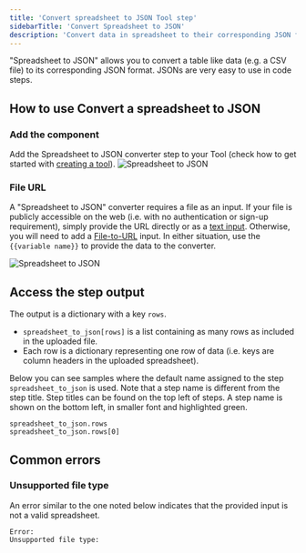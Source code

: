 ```yaml
---
title: 'Convert spreadsheet to JSON Tool step'
sidebarTitle: 'Convert Spreadsheet to JSON'
description: 'Convert data in spreadsheet to their corresponding JSON format'
---
```


"Spreadsheet to JSON" allows you to convert a table like data (e.g. a CSV file) to its corresponding JSON format.
JSONs are very easy to use in code steps.

## How to use Convert a spreadsheet to JSON

### Add the component
Add the Spreadsheet to JSON converter step to your Tool (check how to get started with 
[creating a tool](/tool/tool-steps/getting-started)).
![Spreadsheet to JSON](/images/build-custom-tools/tool-step/spreadsheet-to-json-get-started.png)

### File URL
A "Spreadsheet to JSON" converter requires a file as an input. If your file is publicly accessible on the web (i.e. with no 
authentication or sign-up requirement), simply provide the URL directly or as a 
[text input](/tool/user-inputs/text-input). Otherwise, you will need to add a 
[File-to-URL](/tool/user-inputs/file-to-url) input.
In either situation, use the `{{variable name}}` to provide the data to the converter.

![Spreadsheet to JSON](/images/build-custom-tools/tool-step/spreadsheet-to-json-fields.png)

<Snippet file="components/tools/step-general.mdx" />

## Access the step output
The output is a dictionary with a key `rows`. 
* `spreadsheet_to_json[rows]` is a list containing as many rows as included in the uploaded file.
* Each row is a dictionary representing one row of data (i.e. keys are column headers in the uploaded spreadsheet).

Below you can see samples where the default name assigned to the step `spreadsheet_to_json` is used.
Note that a step name is different from the step title. Step titles can be found on the top left
of steps. A step name is shown on the bottom left, in smaller font and highlighted green.

```
spreadsheet_to_json.rows
spreadsheet_to_json.rows[0]
```


## Common errors
### Unsupported file type
An error similar to the one noted below indicates that the provided input is not a valid spreadsheet.

```
Error:
Unsupported file type: 
```